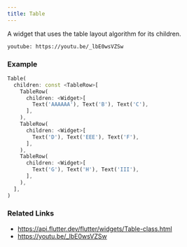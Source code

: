```yaml
---
title: Table
---
```


A widget that uses the table layout algorithm for its children.

`youtube: https://youtu.be/_lbE0wsVZSw`

### Example

```dart liveslice=Table
Table(
  children: const <TableRow>[
    TableRow(
      children: <Widget>[
        Text('AAAAAA'), Text('B'), Text('C'),
      ],
    ),
    TableRow(
      children: <Widget>[
        Text('D'), Text('EEE'), Text('F'),
      ],
    ),
    TableRow(
      children: <Widget>[
        Text('G'), Text('H'), Text('III'),
      ],
    ),
  ],
)
```

### Related Links
- https://api.flutter.dev/flutter/widgets/Table-class.html
- https://youtu.be/_lbE0wsVZSw
